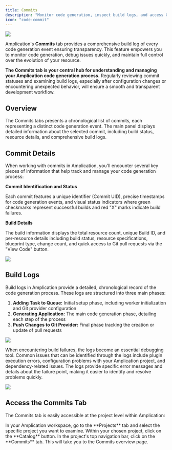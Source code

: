 ```yaml
---
title: Commits
description: "Monitor code generation, inspect build logs, and access Git pull requests directly from Amplication's Commits tab."
icon: "code-commit"
---
```


<Frame>
    <img src="/images/day-one/commits-tab-commits-list.png" />
</Frame>

Amplication's **Commits** tab provides a comprehensive build log of every code generation event ensuring transparency.
This feature empowers you to monitor code generation, debug issues quickly, and maintain full control over the evolution of your resource.

<Note> **The Commits tab is your central hub for understanding and managing your Amplication code generation process.** Regularly reviewing commit statuses and examining build logs, especially after configuration changes or encountering unexpected behavior, will ensure a smooth and transparent development workflow.</Note>

## Overview

The Commits tabs presents a chronological list of commits, each representing a distinct code generation event.
The main panel displays detailed information about the selected commit, including build status, resource details, and comprehensive build logs.

## Commit Details

When working with commits in Amplication, you'll encounter several key pieces of information that help track and manage your code generation process:

**Commit Identification and Status**

Each commit features a unique identifier (Commit UID), precise timestamps for code generation events, and visual status indicators where green checkmarks represent successful builds and red "X" marks indicate build failures.

**Build Details**

The build information displays the total resource count, unique Build ID, and per-resource details including build status, resource specifications, blueprint type, change count, and quick access to Git pull requests via the "View Code" button.

<Frame caption="List of commits with status indicators">
    <img src="/images/day-one/commits-tab-commits-list.png" />
</Frame>

## Build Logs

Build logs in Amplication provide a detailed, chronological record of the code generation process. These logs are structured into three main phases:

1. **Adding Task to Queue:** Initial setup phase, including worker initialization and Git provider configuration
2. **Generating Application:** The main code generation phase, detailing each step of the process
3. **Push Changes to Git Provider:** Final phase tracking the creation or update of pull requests

<Frame caption="Successful Build Log">
    <img src="/images/day-one/build-log-success.png" />
</Frame>

When encountering build failures, the logs become an essential debugging tool. Common issues that can be identified through the logs include plugin execution errors, configuration problems with your Amplication project, and dependency-related issues. The logs provide specific error messages and details about the failure point, making it easier to identify and resolve problems quickly.

<Frame caption="Build Log with errors">
    <img src="/images/day-one/build-log-errors.png" />
</Frame>

## Access the Commits Tab

The Commits tab is easily accessible at the project level within Amplication:

<Steps>
    <Step title="Navigate to Your Project">
        In your Amplication workspace, go to the **Projects** tab and select the specific project you want to examine.
    </Step>
    <Step title="Access the Project Catalog">
        Within your chosen project, click on the **Catalog** button.
    </Step>
    <Step title="Open the Commits Tab">
        In the project's top navigation bar, click on the **Commits** tab. This will take you to the Commits overview page.
    </Step>
</Steps>